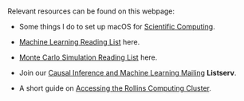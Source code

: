 
<br>
<br>
<br>

Relevant resources can be found on this webpage: 

- Some things I do to set up macOS for [Scientific Computing](https://ainaimi.github.io/resources/ComputerSetup.html).

- [Machine Learning Reading List](https://ainaimi.github.io/resources/reading_list_ML.html) here.

- [Monte Carlo Simulation Reading List](https://ainaimi.github.io/resources/reading_list_MCSim.html) here.

- Join our [Causal Inference and Machine Learning Mailing](https://listserv.cc.emory.edu/scripts/wa.exe?SUBED1=CI-ML&A=1) **Listserv**.

- A short guide on [Accessing the Rollins Computing Cluster](https://ainaimi.github.io/resources/computing.html).
